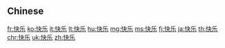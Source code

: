 {{also|快樂}}
==Chinese==
{{zh-see|快樂}}

[[fr:快乐]]
[[ko:快乐]]
[[it:快乐]]
[[lt:快乐]]
[[hu:快乐]]
[[mg:快乐]]
[[ms:快乐]]
[[fj:快乐]]
[[ja:快乐]]
[[th:快乐]]
[[chr:快乐]]
[[uk:快乐]]
[[zh:快乐]]